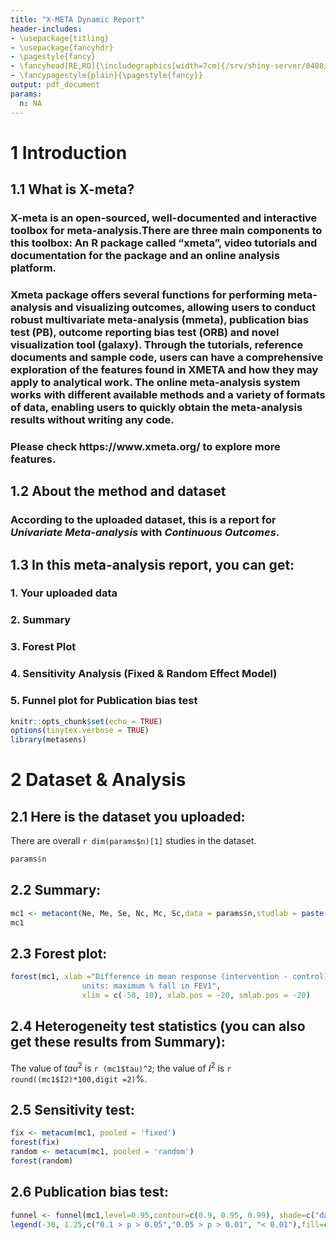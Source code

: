 ```yaml
---
title: "X-META Dynamic Report"
header-includes:
- \usepackage{titling}
- \usepackage{fancyhdr}
- \pagestyle{fancy}
- \fancyhead[RE,RO]{\includegraphics[width=7cm]{/srv/shiny-server/0408/CCEB.png}}
- \fancypagestyle{plain}{\pagestyle{fancy}}
output: pdf_document 
params:
  n: NA
---
```


# 1 Introduction
## 1.1 What is X-meta?
### X-meta is an open-sourced, well-documented and interactive toolbox for meta-analysis.There are three main components to this toolbox: An R package called "xmeta", video tutorials and documentation for the package and an online analysis platform. 
### Xmeta package offers several functions for performing meta-analysis and visualizing outcomes, allowing users to conduct robust multivariate meta-analysis (mmeta), publication bias test (PB), outcome reporting bias test (ORB) and novel visualization tool (galaxy). Through the tutorials, reference documents and sample code, users can have a comprehensive exploration of the features found in XMETA and how they may apply to analytical work. The online meta-analysis system works with different available methods and a variety of formats of data, enabling users to quickly obtain the meta-analysis results without writing any code. 
### Please check https://www.xmeta.org/ to explore more features. 

## 1.2 About the method and dataset
### According to the uploaded dataset, this is a report for _Univariate Meta-analysis_ with _Continuous Outcomes_. 

## 1.3 In this meta-analysis report, you can get:
### 1. Your uploaded data <br />
### 2. Summary <br />
### 3. Forest Plot <br />
### 4. Sensitivity Analysis (Fixed & Random Effect Model) <br />
### 5. Funnel plot for Publication bias test <br />
\newpage


```r
knitr::opts_chunk$set(echo = TRUE)
options(tinytex.verbose = TRUE)
library(metasens)
```

# 2 Dataset & Analysis
## 2.1 Here is the dataset you uploaded:
There are overall `r dim(params$n)[1]` studies in the dataset. 
\vspace{0.5cm}
```r
params$n
```
\vspace{1cm}



## 2.2 Summary:
\vspace{0.5cm}
```r
mc1 <- metacont(Ne, Me, Se, Nc, Mc, Sc,data = params$n,studlab = paste(author, year))
mc1
```
\vspace{1cm}

## 2.3 Forest plot:
\vspace{0.5cm}
```r
forest(mc1, xlab ="Difference in mean response (intervention - control)
                units: maximum % fall in FEV1",
                xlim = c(-50, 10), xlab.pos = -20, smlab.pos = -20)
```

## 2.4 Heterogeneity test statistics (you can also get these results from Summary):
The value of ${tau}^2$ is `r (mc1$tau)^2`; the value of $I^2$ is `r round((mc1$I2)*100,digit =2)`$\%$.

## 2.5 Sensitivity test:
\vspace{0.5cm}
```r
fix <- metacum(mc1, pooled = 'fixed')
forest(fix)
random <- metacum(mc1, pooled = 'random')
forest(random)
```


## 2.6 Publication bias test:
```r
funnel <- funnel(mc1,level=0.95,contour=c(0.9, 0.95, 0.99), shade=c("darkgray", "gray", "lightgray"))
legend(-30, 1.25,c("0.1 > p > 0.05","0.05 > p > 0.01", "< 0.01"),fill=c("darkgray", "gray", "lightgray"),bty="n")
```


